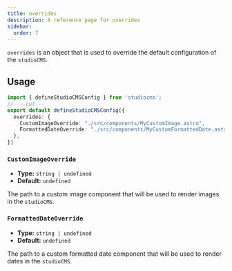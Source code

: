 ```yaml
---
title: overrides
description: A reference page for overrides
sidebar:
  order: 7
---
```


`overrides` is an object that is used to override the default configuration of the `studioCMS`.

## Usage

```ts twoslash {2-5} title="studiocms.config.mjs"
import { defineStudioCMSConfig } from 'studiocms';
// ---cut---
export default defineStudioCMSConfig({
  overrides: {
    CustomImageOverride: "./src/components/MyCustomImage.astro",
    FormattedDateOverride: "./src/components/MyCustomFormattedDate.astro",
  },
})
```

### `CustomImageOverride`

- **Type:** `string | undefined`
- **Default:** `undefined`

The path to a custom image component that will be used to render images in the `studioCMS`.

### `FormattedDateOverride`

- **Type:** `string | undefined`
- **Default:** `undefined`

The path to a custom formatted date component that will be used to render dates in the `studioCMS`.
